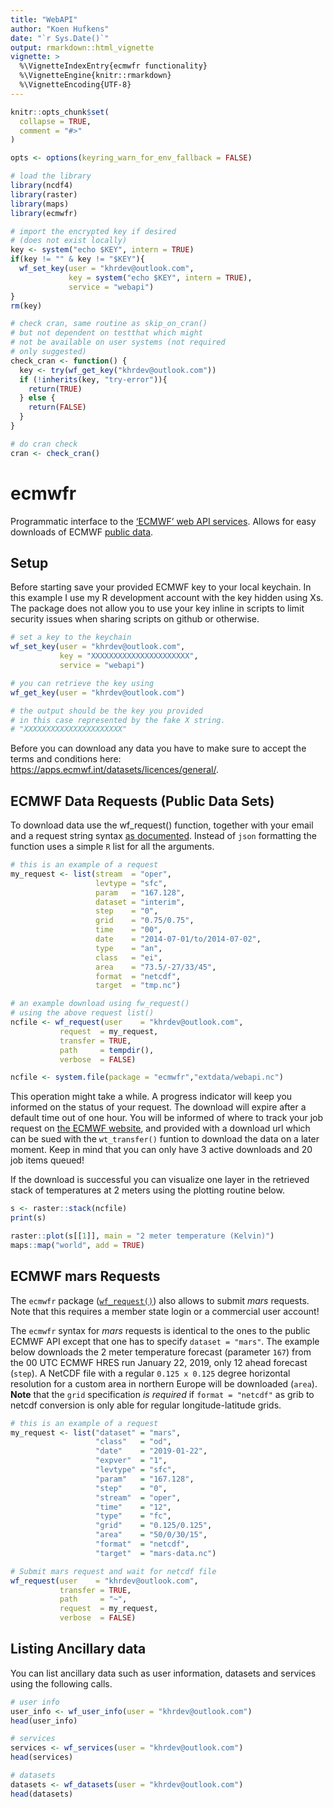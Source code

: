 ```yaml
---
title: "WebAPI"
author: "Koen Hufkens"
date: "`r Sys.Date()`"
output: rmarkdown::html_vignette
vignette: >
  %\VignetteIndexEntry{ecmwfr functionality}
  %\VignetteEngine{knitr::rmarkdown}
  %\VignetteEncoding{UTF-8}
---
```


```r
knitr::opts_chunk$set(
  collapse = TRUE,
  comment = "#>"
)

opts <- options(keyring_warn_for_env_fallback = FALSE)

# load the library
library(ncdf4)
library(raster)
library(maps)
library(ecmwfr)

# import the encrypted key if desired
# (does not exist locally)
key <- system("echo $KEY", intern = TRUE)
if(key != "" & key != "$KEY"){
  wf_set_key(user = "khrdev@outlook.com",
             key = system("echo $KEY", intern = TRUE),
             service = "webapi")
}
rm(key)

# check cran, same routine as skip_on_cran()
# but not dependent on testthat which might
# not be available on user systems (not required
# only suggested)
check_cran <- function() {
  key <- try(wf_get_key("khrdev@outlook.com"))
  if (!inherits(key, "try-error")){
    return(TRUE)
  } else {
    return(FALSE)
  }
}

# do cran check
cran <- check_cran()
```

# ecmwfr

Programmatic interface to the ['ECMWF' web API services](https://confluence.ecmwf.int/display/WEBAPI/ECMWF+Web+API+Home). Allows for easy downloads of ECMWF [public data](https://confluence.ecmwf.int/display/WEBAPI/Access+ECMWF+Public+Datasets).

## Setup

Before starting save your provided ECMWF key to your local keychain. In this example I use my R development account with the key hidden using Xs. The package does not allow you to use your key inline in scripts to limit security issues when sharing scripts on github or otherwise.

```r
# set a key to the keychain
wf_set_key(user = "khrdev@outlook.com",
           key = "XXXXXXXXXXXXXXXXXXXXXX",
           service = "webapi")

# you can retrieve the key using
wf_get_key(user = "khrdev@outlook.com")

# the output should be the key you provided
# in this case represented by the fake X string.
# "XXXXXXXXXXXXXXXXXXXXXX"
```

Before you can download any data you have to make sure to accept the terms and conditions here:
[https://apps.ecmwf.int/datasets/licences/general/](https://apps.ecmwf.int/datasets/licences/general/).

## ECMWF Data Requests (Public Data Sets)

To download data use the wf_request() function, together with your email and a request string syntax [as documented](https://confluence.ecmwf.int/display/WEBAPI/Brief+request+syntax#Briefrequestsyntax-Syntax). Instead of `json` formatting the function uses a simple `R` list for all the arguments.

```r
# this is an example of a request
my_request <- list(stream  = "oper",
                   levtype = "sfc",
                   param   = "167.128",
                   dataset = "interim",
                   step    = "0",
                   grid    = "0.75/0.75",
                   time    = "00",
                   date    = "2014-07-01/to/2014-07-02",
                   type    = "an",
                   class   = "ei",
                   area    = "73.5/-27/33/45",
                   format  = "netcdf",
                   target  = "tmp.nc")

# an example download using fw_request()
# using the above request list()
ncfile <- wf_request(user    = "khrdev@outlook.com",
           request  = my_request,
           transfer = TRUE,
           path     = tempdir(),
           verbose  = FALSE)
```


```r
ncfile <- system.file(package = "ecmwfr","extdata/webapi.nc")
```

This operation might take a while. A progress indicator will keep you informed on the status of your request. The download will expire after a default time out of one hour. You will be informed of where to track your job request on [the ECMWF website](https://apps.ecmwf.int/webmars/joblist/), and provided with a download url which can be sued with the `wt_transfer()` funtion to download the data on a later moment. Keep in mind that you can only have 3 active downloads and 20 job items queued! 

If the download is successful you can visualize one layer in the retrieved stack of temperatures at 2 meters using the plotting routine below.

```r
s <- raster::stack(ncfile)
print(s)

raster::plot(s[[1]], main = "2 meter temperature (Kelvin)")
maps::map("world", add = TRUE)
```

## ECMWF mars Requests

The `ecmwfr` package ([`wf_request()`](../references/wf_request.html)) also
allows to submit _mars_ requests. Note that this requires a member state login
or a commercial user account!

The `ecmwfr` syntax for _mars_ requests is identical to the ones to the public
ECMWF API except that one has to specify `dataset = "mars"`.
The example below downloads the 2 meter temperature forecast (parameter `167`)
from the 00 UTC ECMWF HRES run January 22, 2019, only 12 ahead forecast (`step`).
A NetCDF file with a regular `0.125 x 0.125` degree horizontal resolution for
a custom area in northern Europe will be downloaded (`area`).
**Note** that the `grid` specification _is required_ if `format = "netcdf"`
as grib to netcdf conversion is only able for regular longitude-latitude grids.

```r
# this is an example of a request
my_request <- list("dataset" = "mars",
                   "class"   = "od",
                   "date"    = "2019-01-22",
                   "expver"  = "1",
                   "levtype" = "sfc",
                   "param"   = "167.128",
                   "step"    = "0",
                   "stream"  = "oper",
                   "time"    = "12",
                   "type"    = "fc",
                   "grid"    = "0.125/0.125",
                   "area"    = "50/0/30/15",
                   "format"  = "netcdf",
                   "target"  = "mars-data.nc")

# Submit mars request and wait for netcdf file
wf_request(user    = "khrdev@outlook.com",
           transfer = TRUE,
           path     = "~",
           request  = my_request,
           verbose  = FALSE)
```

## Listing Ancillary data

You can list ancillary data such as user information, datasets and services using the following calls.

```r
# user info
user_info <- wf_user_info(user = "khrdev@outlook.com")
head(user_info)

# services
services <- wf_services(user = "khrdev@outlook.com")
head(services)

# datasets
datasets <- wf_datasets(user = "khrdev@outlook.com")
head(datasets)
```

